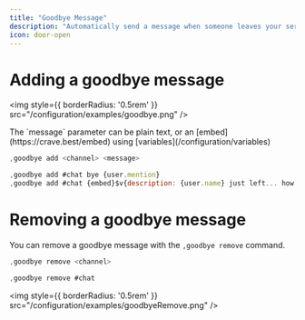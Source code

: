 ```yaml
---
title: "Goodbye Message"
description: "Automatically send a message when someone leaves your server."
icon: door-open
---
```


# Adding a goodbye message

<img
  style={{ borderRadius: '0.5rem' }}
  src="/configuration/examples/goodbye.png"
/>


<Tip>
The `message` parameter can be plain text, or an [embed](https://crave.best/embed) using [variables](/configuration/variables)
</Tip>

<CodeGroup>

```javascript Syntax
,goodbye add <channel> <message>
```

```javascript Example
,goodbye add #chat bye {user.mention}
,goodbye add #chat {embed}$v{description: {user.name} just left... how lame.}$v{footer: sighs.}
```

</CodeGroup>

# Removing a goodbye message
You can remove a goodbye message with the `,goodbye remove` command.

<CodeGroup>

```javascript Syntax
,goodbye remove <channel>
```

```javascript Example
,goodbye remove #chat
```

</CodeGroup>

<img
  style={{ borderRadius: '0.5rem' }}
  src="/configuration/examples/goodbyeRemove.png"
/>